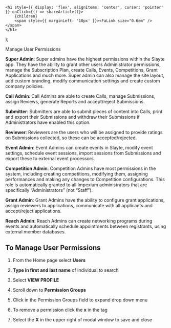 

    <h1 style={{ display: 'flex', alignItems: 'center', cursor: 'pointer' }} onClick={() => shareArticle()}>
        {children} 
        <span style={{ marginLeft: '10px' }}><FaLink size="0.6em" /></span>
    </h1>
);

<ToastContainer />

<ClickableTitle>Manage User Permissions</ClickableTitle>




**Super Admin**: Super admins have the highest permissions within the Slayte app. They have the ability to grant other users Administrator permissions, manage the Subscription Plan, create Calls, Events, Competitions, Grant Applications and much more. Super admin can also manage the site layout, add custom branding, modify communication settings and create custom company policies.


**Call Admin**: Call Admins are able to create Calls, manage Submissions, assign Reviews, generate Reports and accept/reject Submissions.


**Submitter**: Submitters are able to submit pieces of content into Calls, print and export their Submissions and withdraw their Submissions if Administrators have enabled this option.


**Reviewer**: Reviewers are the users who will be assigned to provide ratings on Submissions collected, so these can be accepted/rejected.


**Event Admin**: Event Admins can create events in Slayte, modify event settings, schedule event sessions, import sessions from Submissions and export these to external event processors.


**Competition Admin**: Competition Admins have most permissions in the system, including creating competitions, modifying them, assigning performances and making any changes to Competition configurations. This role is automatically granted to all Impexium administrators that are specifically “Administrators” (not “Staff”).


**Grant Admin**: Grant Admins have the ability to configure grant applications, assign reviewers to applications, communicate with all applicants and accept/reject applications.


**Reach Admin**: Reach Admins can create networking programs during events and automatically schedule appointments between registrants, using external member databases.


## To Manage User Permissions


1. From the Home page select **Users**


2. **Type in first and last name** of individual to search


3. Select **VIEW PROFILE**


4. Scroll down to **Permission Groups**


5. Click in the Permission Groups field to expand drop down menu


6. To remove a permission click the **x** in the tag


7. Select the **X** in the upper right of modal window to save and close


 



